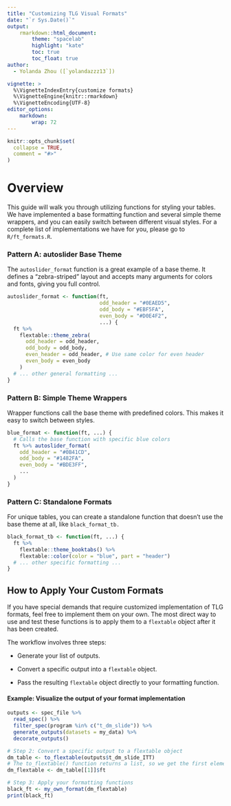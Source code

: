 ```yaml
---
title: "Customizing TLG Visual Formats"
date: "`r Sys.Date()`"
output:
    rmarkdown::html_document:
        theme: "spacelab"
        highlight: "kate"
        toc: true
        toc_float: true
author: 
  - Yolanda Zhou ([`yolandazzz13`])

vignette: >
  %\VignetteIndexEntry{customize formats}
  %\VignetteEngine{knitr::rmarkdown}
  %\VignetteEncoding{UTF-8}
editor_options:
    markdown:
        wrap: 72
---
```



```r
knitr::opts_chunk$set(
  collapse = TRUE,
  comment = "#>"
)
```

# Overview

This guide will walk you through utilizing functions for styling your tables. We have implemented a base formatting function and several simple theme wrappers, and you can easily switch between different visual styles. For a complete list of implementations we have for you, please go to `R/ft_formats.R`.

### Pattern A: autoslider Base Theme
The `autoslider_format` function is a great example of a base theme. It defines a "zebra-striped" layout and accepts many arguments for colors and fonts, giving you full control.
  

```r
autoslider_format <- function(ft,
                              odd_header = "#0EAED5",
                              odd_body = "#EBF5FA",
                              even_body = "#D0E4F2",
                              ...) {
  ft %>%
    flextable::theme_zebra(
      odd_header = odd_header,
      odd_body = odd_body,
      even_header = odd_header, # Use same color for even header
      even_body = even_body
    )
  # ... other general formatting ...
}
```

  
### Pattern B: Simple Theme Wrappers
Wrapper functions call the base theme with predefined colors. This makes it easy to switch between styles.

```r
blue_format <- function(ft, ...) {
  # Calls the base function with specific blue colors
  ft %>% autoslider_format(
    odd_header = "#0B41CD",
    odd_body = "#1482FA",
    even_body = "#BDE3FF",
    ...
  )
}
```
### Pattern C: Standalone Formats
For unique tables, you can create a standalone function that doesn't use the base theme at all, like `black_format_tb.`

```r
black_format_tb <- function(ft, ...) {
  ft %>%
    flextable::theme_booktabs() %>%
    flextable::color(color = "blue", part = "header")
  # ... other specific formatting ...
}
```

##  How to Apply Your Custom Formats
If you have special demands that require customized implementation of TLG formats, feel free to implement them on your own. 
The most direct way to use and test these functions is to apply them to a `flextable` object after it has been created.

The workflow involves three steps:

- Generate your list of outputs.

- Convert a specific output into a `flextable` object.

- Pass the resulting `flextable` object directly to your formatting function.

#### Example: Visualize the output of your format implementation

```r
outputs <- spec_file %>%
  read_spec() %>%
  filter_spec(program %in% c("t_dm_slide")) %>%
  generate_outputs(datasets = my_data) %>%
  decorate_outputs()

# Step 2: Convert a specific output to a flextable object
dm_table <- to_flextable(outputs$t_dm_slide_ITT)
# The to_flextable() function returns a list, so we get the first element
dm_flextable <- dm_table[[1]]$ft

# Step 3: Apply your formatting functions
black_ft <- my_own_format(dm_flextable)
print(black_ft)
```
